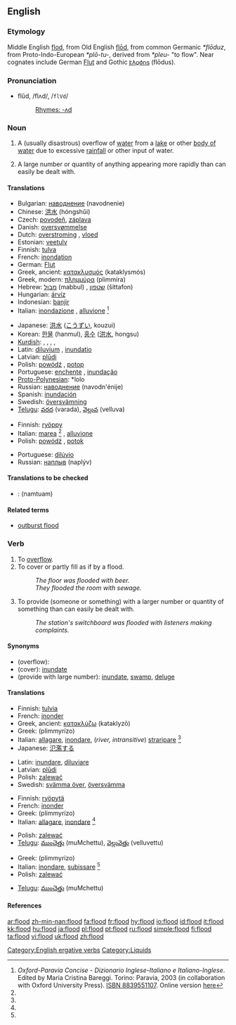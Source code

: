 {{wikipedia}}
==English==

===Etymology===
Middle English [[flod]], from Old English [[flod|flōd]], from common Germanic ''*flōduz'', from Proto-Indo-European ''*plō-tu-'', derived from ''*pleu-'' "to flow". Near cognates include German [[Flut]] and Gothic [[𐍆𐌻𐍉𐌳𐌿𐍃]] (flōdus).

===Pronunciation===
*flŭd, /flʌd/, /<tt>flVd</tt>/
*:[[Rhymes:English:-ʌd|Rhymes: -ʌd]]

===Noun===
{{en-noun}}

# A (usually disastrous) overflow of [[water]] from a [[lake]] or other [[body of water]] due to excessive [[rainfall]] or other input of water.
# {{figuratively}} A large number or quantity of anything appearing more rapidly than can easily be dealt with.

====Translations====
{{trans-top|overflow of water}}
*Bulgarian: [[наводнение]] (navodnenie) {{n}}
*Chinese: [[洪水]] (hóngshǔi)
*Czech: [[povodeň]], [[záplava]] {{f}}
*Danish: [[oversvømmelse]] {{c}}
*Dutch: [[overstroming]] {{f}}, [[vloed]] {{m}}
*Estonian: [[veetulv]]
*Finnish: [[tulva]]
*French: [[inondation]] {{f}}
*German: [[Flut]] {{f}}
*Greek, ancient: [[κατακλυσμός]] (kataklysmós) {{m}}
*Greek, modern: [[πλημμύρα]] (plimmíra) {{f}}
*Hebrew: [[מבול]] (mabbul) {{m}}, [[שטפון]] (šittafon) {{m}}
*Hungarian: [[árvíz]]
*Indonesian: [[banjir]]
*Italian: [[inondazione]] {{f}}, [[alluvione]] {{f}} <ref name=oxf-par>''Oxford-Paravia Concise - Dizionario Inglese-Italiano e Italiano-Inglese''. Edited by Maria Cristina Bareggi. Torino: Paravia, 2003 (in collaboration with Oxford University Press). [[W:Wikipedia:book sources| ISBN 8839551107]]. Online version [http://www.oxfordparavia.it/ here]</ref>
{{trans-mid}}
*Japanese: [[洪水]] ([[こうずい]], kouzui)
*Korean: [[한물]] (hanmul), [[홍수]] ([[洪水]], hongsu)
*[[Kurdish]]: {{trad|ku|lehî}} {{f}}, {{trad|ku|lêser}} {{f}}, {{trad|ku|lês}} {{f}}, {{trad|ku|avrabûn}} {{f}}, {{KUchar|[[لافاو]]}}
*Latin: [[diluvium]] {{n}}, [[inundatio]] {{f}}
*Latvian: [[plūdi]] {{mpl}}
*Polish: [[powódź]] {{f}}, [[potop]] {{m}}
*Portuguese: [[enchente]] {{f}}, [[inundação]] {{f}}
*[[Proto-Polynesian]]: *lolo
*Russian: [[наводнение]] (navodn'énije) {{n}}
*Spanish: [[inundación]] {{f}}
*Swedish: [[översvämning]] {{c}}
*[[Telugu]]: [[వరద]] (varada), [[వెల్లువ]] (velluva)
{{trans-bottom}}

{{trans-top|large number or quantity}}
*Finnish: [[ryöppy]]
*Italian: [[marea]] <ref name=oxf-par /> {{f}}, [[alluvione]] {{f}}
*Polish: [[powódź]] {{f}}, [[potok]] {{m}}
{{trans-mid}}
*Portuguese: [[dilúvio]] {{m}}
*Russian: [[наплыв]] (naplýv) {{m}}
{{trans-bottom}}

====Translations to be checked====
{{checktrans}}

*{{ttbc|Thai}}: {{THchar|[[น้ำท่วม]]}} (namtuam)

====Related terms====
*[[outburst flood]] <!--(''geology'') catastrophic flooding from a glacier-->

===Verb===
{{en-verb}}

# To [[overflow]].
# To cover or partly fill as if by a flood.
#:''The floor was flooded with beer.''
#:''They flooded the room with sewage.''
# {{figuratively}} To provide (someone or something) with a larger number or quantity of something than can easily be dealt with.
#:''The station's switchboard was flooded with listeners making complaints.''

====Synonyms====
*(overflow):
*(cover): [[inundate]]
*(provide with large number): [[inundate]], [[swamp]], [[deluge]]

====Translations====

{{trans-top|overflow}}
*Finnish: [[tulvia]]
*French: [[inonder]]
*Greek, ancient: [[κατακλύζω]] (kataklyzō)
*Greek: {{t|el|πλημμυρίζω|}} (plimmyrízo) 
*Italian: [[allagare]], [[inondare]], (''river, intransitive'') [[straripare]] <ref name=oxf-par />
*Japanese: [[氾濫する]]
{{trans-mid}}
*Latin: [[inundare]], [[diluviare]]
*Latvian: [[plūdi]]
*Polish: [[zalewać]]
*Swedish: [[svämma över]], [[översvämma]]
{{trans-bottom}}

{{trans-top|cover as if by a flood}}
*Finnish: [[ryöpytä]]
*French: [[inonder]]
*Greek: {{t|el|πλημμυρίζω|}} (plimmyrízo) 
*Italian: [[allagare]], [[inondare]] <ref name=oxf-par />
{{trans-mid}}
*Polish: [[zalewać]]
*[[Telugu]]: [[ముంచెత్తు]] (muMchettu), [[వెల్లువెత్తు]] (velluvettu)
{{trans-bottom}}

{{trans-top|provide with a large number of quantity}}
*Greek: {{t|el|πλημμυρίζω|}} (plimmyrízo) 
*Italian: [[inondare]], [[subissare]] <ref name=oxf-par />
*Polish: [[zalewać]]
{{trans-mid}}
*[[Telugu]]: [[ముంచెత్తు]] (muMchettu)
{{trans-bottom}}

====References====
<references/>

[[Category:English ergative verbs]]
[[Category:Liquids]]

[[ar:flood]]
[[zh-min-nan:flood]]
[[fa:flood]]
[[fr:flood]]
[[hy:flood]]
[[io:flood]]
[[id:flood]]
[[it:flood]]
[[kk:flood]]
[[hu:flood]]
[[ja:flood]]
[[pl:flood]]
[[pt:flood]]
[[ru:flood]]
[[simple:flood]]
[[fi:flood]]
[[ta:flood]]
[[vi:flood]]
[[uk:flood]]
[[zh:flood]]